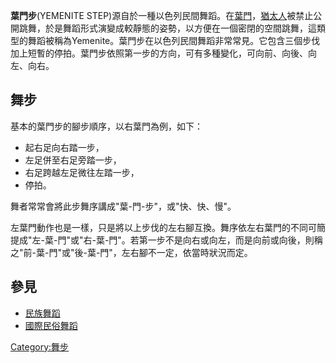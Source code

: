 '''葉門步'''(YEMENITE STEP)源自於一種以色列民間舞蹈。在[[葉門|葉門]]，[[猶太人|猶太人]]被禁止公開跳舞，於是舞蹈形式演變成較靜態的姿勢，以方便在一個密閉的空間跳舞，這類型的舞蹈被稱為Yemenite。葉門步在以色列民間舞蹈非常常見。它包含三個步伐加上短暫的停拍。葉門步依照第一步的方向，可有多種變化，可向前、向後、向左、向右。

== 舞步 ==

基本的葉門步的腳步順序，以右葉門為例，如下：

*起右足向右踏一步，
*左足併至右足旁踏一步，
*右足跨越左足微往左踏一步，
*停拍。

舞者常常會將此步舞序講成"葉-門-步"，或"快、快、慢"。

左葉門動作也是一樣，只是將以上步伐的左右腳互換。舞序依左右葉門的不同可簡提成"左-葉-門"或"右-葉-門"。若第一步不是向右或向左，而是向前或向後，則稱之"前-葉-門"或"後-葉-門"，左右腳不一定，依當時狀況而定。

== 參見 ==
*[[民族舞蹈|民族舞蹈]]
*[[國際民俗舞蹈|國際民俗舞蹈]]

[[Category:舞步|Category:舞步]]